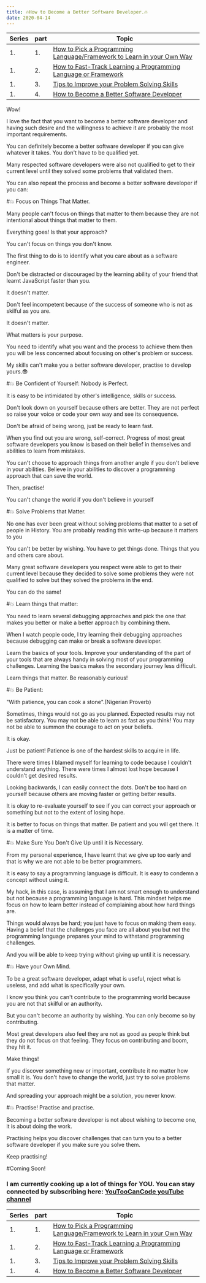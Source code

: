 ```yaml
---
title: 🔥How to Become a Better Software Developer.🔥
date: 2020-04-14
---
```



| Series | part | Topic
|---     |---   |---
| 1.     | 1.   | [ How to Pick a Programming Language/Framework to Learn in your Own Way](https://dev.to/codingnninja/how-to-pick-programming-language-framework-to-learn-in-your-own-way-2020-a)
| 1.     | 2.   | [How to Fast-Track Learning a Programming Language or Framework](https://dev.to/codingnninja/how-to-fast-track-learning-any-programming-language-or-framework-as-a-beginner-2d70 )
| 1.     | 3.   | [Tips to Improve your Problem Solving Skills](https://dev.to/codingnninja/tips-to-develop-your-problem-solving-skills-as-a-software-developer-64c)
| 1.     | 4.   | [How to Become a Better Software Developer](https://dev.to/codingnninja/how-to-become-a-better-software-developer-ome)


Wow! 


I love the fact that you want to become a better software developer and having such desire and the willingness to achieve it are probably the most important requirements. 


You can definitely become a better software developer if you can give whatever it takes. You don't have to be qualified yet. 


Many respected software developers were also not qualified to get to their current level until they solved some problems that validated them.


You can also repeat the process and become a better software developer if you can:


#💥 Focus on Things That Matter.


Many people can't focus on things that matter to them because they are not intentional about things that matter to them.


Everything goes! Is that your approach?


You can't focus on things you don't know.


The first thing to do is to identify what you care about as a software engineer.


Don't be distracted or discouraged by the learning ability of your friend that learnt JavaScript faster than you.


It doesn't matter.


Don't feel incompetent because of the success of someone who is not as skilful as you are. 


It doesn't matter.


What matters is your purpose.


You need to identify what you want and the process to achieve them then you will be less concerned about focusing on other's problem or success.


My skills can't make you a better software developer, practise to develop yours.😎


#💥 Be Confident of Yourself: Nobody is Perfect.


It is easy to be intimidated by other's intelligence, skills or success. 


Don't look down on yourself because others are better. They are not perfect so raise your voice or code your own way and see its consequence.


Don't be afraid of being wrong, just be ready to learn fast.


When you find out you are wrong, self-correct. Progress of most great software developers you know is based on their belief in themselves and abilities to learn from mistakes.


You can't choose to approach things from another angle if you don't believe in your abilities. Believe in your abilities to discover a programming approach that can save the world. 


Then, practise!


You can't change the world if you don't believe in yourself


#💥 Solve Problems that Matter.


No one has ever been great without solving problems that matter to a set of people in History. You are probably reading this write-up because it matters to you


You can't be better by wishing. You have to get things done. Things that you and others care about.


Many great software developers you respect were able to get to their current level because they decided to solve some problems they were not qualified to solve but they solved the problems in the end.


You can do the same!


#💥 Learn things that matter:


You need to learn several debugging approaches and pick the one that makes you better or make a better approach by combining them.


When  I watch people code, I try learning their debugging approaches because debugging can make or break a software developer.


Learn the basics of your tools. Improve your understanding of the part of your tools that are always handy in solving most of your programming challenges. Learning the basics makes the secondary journey less difficult.


Learn things that matter. Be reasonably curious!


#💥 Be Patient:


"With patience, you can cook a stone".(Nigerian Proverb)


Sometimes, things would not go as you planned. Expected results may not be satisfactory. You may not be able to learn as fast as you think! You may not be able to summon the courage to act on your beliefs.


It is okay. 


Just be patient! Patience is one of the hardest skills to acquire in life.


There were times I blamed myself for learning to code because I couldn't understand anything. There were times I almost lost hope because I couldn't get desired results. 


Looking backwards, I can easily connect the dots. Don't be too hard on yourself because others are moving faster or getting better results.


It is okay to re-evaluate yourself to see if you can correct your approach or something but not to the extent of losing hope.


It is better to focus on things that matter. Be patient and you will get there. It is a matter of time.


#💥 Make Sure You Don't Give Up until it is Necessary.


From my personal experience, I have learnt that we give up too early and that is why we are not able to be better programmers.


It is easy to say a programming language is difficult. It is easy to condemn a concept without using it.


My hack, in this case, is assuming that I am not smart enough to understand but not because a programming language is hard. This mindset helps me focus on how to learn better instead of complaining about how hard things are.


Things would always be hard; you just have to focus on making them easy. Having a belief that the challenges you face are all about you but not the programming language prepares your mind to withstand programming challenges.


And you will be able to keep trying without giving up until it is necessary.


#💥 Have your Own Mind.


To be a great software developer, adapt what is useful, reject what is useless, and add what is specifically your own.


I know you think you can't contribute to the programming world because you are not that skilful or an authority.


But you can't become an authority by wishing. You can only become so by contributing.


Most great developers also feel they are not as good as people think but they do not focus on that feeling. They focus on contributing and boom, they hit it. 


Make things!


If you discover something new or important, contribute it no matter how small it is. You don't have to change the world, just try to solve problems that matter.


And spreading your approach might be a solution, you never know.


#💥 Practise! Practise and practise.


Becoming a better software developer is not about wishing to become one, it is about doing the work.


Practising helps you discover challenges that can turn you to a better software developer if you make sure you solve them. 


Keep practising!


#Coming Soon!

### I am currently cooking up a lot of things for YOU. You can stay connected by subscribing here: [YouTooCanCode youTube channel](https://www.youtube.com/channel/UC2PGsADIP0gGasA6Qent5Zw?view_as=subscriber)


| Series | part | Topic
|---     |---   |---
| 1.     | 1.   | [ How to Pick a Programming Language/Framework to Learn in your Own Way](https://dev.to/codingnninja/how-to-pick-programming-language-framework-to-learn-in-your-own-way-2020-a)
| 1.     | 2.   | [How to Fast-Track Learning a Programming Language or Framework](https://dev.to/codingnninja/how-to-fast-track-learning-any-programming-language-or-framework-as-a-beginner-2d70 )
| 1.     | 3.   | [Tips to Improve your Problem Solving Skills](https://dev.to/codingnninja/tips-to-develop-your-problem-solving-skills-as-a-software-developer-64c)
| 1.     | 4.   | [How to Become a Better Software Developer](https://dev.to/codingnninja/how-to-become-a-better-software-developer-ome)